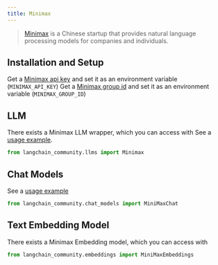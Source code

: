 ```yaml
---
title: Minimax
---
```


>[Minimax](https://api.minimax.chat) is a Chinese startup that provides natural language processing models
> for companies and individuals.

## Installation and Setup
Get a [Minimax api key](https://api.minimax.chat/user-center/basic-information/interface-key) and set it as an environment variable (`MINIMAX_API_KEY`)
Get a [Minimax group id](https://api.minimax.chat/user-center/basic-information) and set it as an environment variable (`MINIMAX_GROUP_ID`)


## LLM

There exists a Minimax LLM wrapper, which you can access with
See a [usage example](/oss/python/integrations/llms/minimax).

```python
from langchain_community.llms import Minimax
```

## Chat Models

See a [usage example](/oss/python/integrations/chat/minimax)

```python
from langchain_community.chat_models import MiniMaxChat
```

## Text Embedding Model

There exists a Minimax Embedding model, which you can access with
```python
from langchain_community.embeddings import MiniMaxEmbeddings
```
